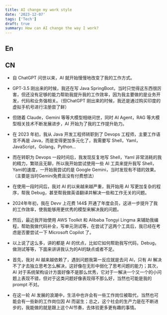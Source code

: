 ```yaml
---
title: AI change my work style
date: '2023-12-07'
tags: ['Tech']
draft: true
summary: How can AI change the way I work?
---
```


<TOCInline toc={props.toc}/>

## En



## CN

- 自 ChatGPT 问世以来，AI 就开始慢慢地改变了我的工作方式。

- GPT-3.5 刚出来的时候，我还在写 Java SpringBoot，当时只觉得这东西很厉害，但还没有足够的能力帮助我提升我的工作效率，因为我主要做的是业务开发，代码和业务强相关。（但ChatGPT 刚出来的时候，我还是通过购买印度的虚拟手机号进行注册尝了鲜）

- 但随着 Claude，Gemini 等等大模型相继问世，同时 AI Agent，RAG 等大模型相关技术不断发展进步，AI 开始为了我的工作提升助力。

- 在 2023 年初，我从 Java 开发工程师转职到了 Devops 工程师，主要工作语言不再是 Java，而是变得更加多元化了，我需要写 Shell，Yaml，JavaScript，Golang，Python...

- 而在转职为 Devops 一段时间后，我发现反复地写 Shell，Yaml 非常消耗的我的精力，繁琐且无聊，所以我开始尝试使用一些 AI 工具来提升我写 Shell，Yaml的速度，一开始我尝试的是 Google Gemini，当时发现有不错的效果。（主要是当时Gemini免费且没有付费想法）

- 在使用一段时间后，我对 AI 的以来越来越严重，我开始用 AI 写更加复杂的程序，帮我 Debug，甚至帮我做英语翻译并解决一些和工作无关的问题。

- 2024年年初，我在 Devv 上花费 144$ 开通了年度会员，这进一步提升了我的工作效率，使我能够用更优秀的模型来解决我的问题。

- 然后，最近我开始使用 AWS Toolkit 和 Alibaba Tongyi Lingma 来辅助我编程，帮助我做代码补全，写单元测试等，在尝试了这两个工具后，我已经在考虑是否要尝试一下 Microsoft Copilot 了。

- 以上说了这么多，讲的都是 AI 的优点，比如它如何帮助我写代码，Debug，做测试等等，下面来讲讲我认为的AI的缺点或者不足。

- 首先，我对 AI 越来越依赖了，遇到问题我第一反应就是去问 AI，只有 AI 解决不了才去独立思考怎么解决，这好像在无形中弱化了思考问题的能力；其次，AI 对于系统架构设计方面好像不是那么优秀，它对于一解决一个又一个的小问题上表现不错，但对于这类问题好像表现得不那么好，当然也可能是我的 prompt 不对。

- 在这一轮 AI 发展的浪潮中，生活中也许会有一些工作岗位被取代，当然也可能会有一些新的工作岗位因 AI 而诞生；总之，这个社会的生产力是在不断进步的，我能做的就是跟上这个AI节奏，去体验更多更有趣的事情。


